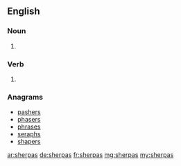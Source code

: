 ==English==

===Noun===
{{head|en|plural}}

# {{plural of|sherpa|lang=en}}

===Verb===
{{head|en}}

# {{en-third-person singular of|sherpa}}

===Anagrams===
* [[pashers#English|pashers]]
* [[phasers#English|phasers]]
* [[phrases#English|phrases]]
* [[seraphs#English|seraphs]]
* [[shapers#English|shapers]]

[[ar:sherpas]]
[[de:sherpas]]
[[fr:sherpas]]
[[mg:sherpas]]
[[my:sherpas]]